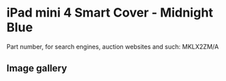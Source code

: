 
# iPad mini 4 Smart Cover - Midnight Blue

Part number, for search engines, auction websites and such: MKLX2ZM/A

## Image gallery

<div style={{ width: '100%', maxWidth: '768px' }}>
<GalleryComponent
    images={[
      {
        original: "/everysource/MKLX2.webp",
        thumbnail: "/everypreview/MKLX2.webp",
      },
      {
        original: "/everysource/MKLX2_AV1_GOLD.webp",
        thumbnail: "/everypreview/MKLX2_AV1_GOLD.webp",
      },
      {
        original: "/everysource/MKLX2_AV1_SILVER.webp",
        thumbnail: "/everypreview/MKLX2_AV1_SILVER.webp",
      },
      {
        original: "/everysource/MKLX2_AV1_SPACE_GRAY.webp",
        thumbnail: "/everypreview/MKLX2_AV1_SPACE_GRAY.webp",
      },
      {
        original: "/everysource/MKLX2_AV2.webp",
        thumbnail: "/everypreview/MKLX2_AV2.webp",
      },
      {
        original: "/everysource/MKLX2_AV3.webp",
        thumbnail: "/everypreview/MKLX2_AV3.webp",
      }
    ]}
  />
</div>